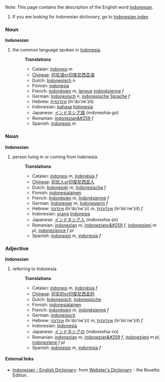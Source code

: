 Note: This page contains the description of the English word [[Indonesian]].
#If you are looking for Indonesian dictionary, go to [[Wiktionary:Indonesian_index|Indonesian index]]

===Noun===
'''Indonesian'''

#the common language spoken in [[w:Indonesia|Indonesia]].
#:'''Translations'''
#:*Catalan: [[indonesi]] ''m''
#:*[[Chinese]]: [[印尼语]]or[[印度尼西亚语]]
#:*Dutch: [[Indonesisch]] ''n''
#:*Finnish: [[indonesia]]
#:*French: [[indonésien]] ''m'', [[langue]] [[indonésienne]] ''f''
#:*German: [[Indonesisch]] ''n'', [[indonesische]] [[Sprache]] ''f''
#:*Hebrew: [[אינדונזית]] (In'do'ne'zit)
#:*Indonesian: [[bahasa]] [[Indonesia]]
#:*Japanese: [[インドネシア語]] (indoneshia-go)
#:*Romanian: [[indonezian&#259]] ''f''
#:*Spanish: [[indonesio]] ''m''

===Noun===
'''Indonesian'''

#person living in or coming from Indonesia.
#:'''Translations'''
#:*Catalan: [[indonesi]] ''m'', [[indonèsia]] ''f''
#:*[[Chinese]]: [[印尼人]]or[[印度尼西亚人]]
#:*Dutch: [[Indonesiër]] ''m'', [[Indonesische]] ''f''
#:*Finnish: [[indonesialainen]]
#:*French: [[Indonésien]] ''m'', [[Indonésienne]] ''f''
#:*German: [[Indonesier]] ''m'', [[Indonesierin]] ''f''
#:*Hebrew: [[אינדונזי]] (In'do'ne'zi) ''m'', [[אינדונזית]] (In'do'ne'zit) ''f''
#:*Indonesian: [[orang]] [[Indonesia]]
#:*Japanese: [[インドネシア人]] (indoneshia-jin)
#:*Romanian: [[indonezian]] ''m'', [[indonezianc&#259]] ''f'', [[indonezieni]] ''m pl'', [[indonezience]] ''f pl''
#:*Spanish: [[indonesio]] ''m'', [[indonesia]] ''f''

===Adjective===
'''Indonesian'''

#referring to Indonesia
#:'''Translations'''
#:*Catalan: [[indonesi]] ''m'', [[indonèsia]] ''f''
#:*[[Chinese]]: [[印尼的]]or[[印度尼西亚的]]
#:*Dutch: [[Indonesisch]], [[Indonesische]]
#:*Finnish: [[indonesialainen]]
#:*French: [[indonésien]] ''m'', [[indonésienne]] ''f''
#:*German: [[indonesisch]]
#:*Hebrew: [[אינדונזי]] (In'do'ne'zi) ''m'', [[אינדונזית]] (In'do'ne'zit) ''f''
#:*Indonesian: [[Indonesia]]
#:*Japanese: [[インドネシアの]] (indoneshia-no)
#:*Romanian: [[indonezian]] ''m'', [[indonezian&#259]] ''f'', [[indonezieni]] ''m pl'', [[indoneziene]] ''f pl''
#:*Spanish: [[indonesio]] ''m'', [[indonesia]] ''f''

==== External links====
*[http://www.websters-online-dictionary.org/definition/Indonesian-english/ Indonesian - English Dictionary]: from [http://www.websters-online-dictionary.org/ Webster's Dictionary] - the Rosetta Edition.